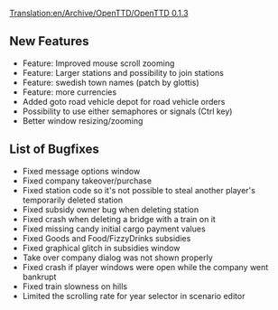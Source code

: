 [[Translation:en/Archive/OpenTTD/OpenTTD 0.1.3]]


{{en/Archive/OpenTTD/NaviPrevNext|prev=en/Archive/OpenTTD/OpenTTD 0.1.2|next=en/Archive/OpenTTD/OpenTTD 0.1.4|date=18 March 2004}}

==New Features==
*Feature: Improved mouse scroll zooming
*Feature: Larger stations and possibility to join stations
*Feature: swedish town names (patch by glottis)
*Feature: more currencies
*Added goto road vehicle depot for road vehicle orders
*Possibility to use either semaphores or signals (Ctrl key)
*Better window resizing/zooming

==List of Bugfixes==
*Fixed message options window
*Fixed company takeover/purchase
*Fixed station code so it's not possible to steal another player's temporarily deleted station
*Fixed subsidy owner bug when deleting station
*Fixed crash when deleting a bridge with a train on it
*Fixed missing candy initial cargo payment values
*Fixed Goods and Food/FizzyDrinks subsidies
*Fixed graphical glitch in subsidies window
*Take over company dialog was not shown properly
*Fixed crash if player windows were open while the company went bankrupt
*Fixed train slowness on hills
*Limited the scrolling rate for year selector in scenario editor